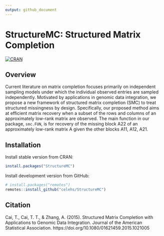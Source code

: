 ```yaml
---
output: github_document
---
```


# StructureMC: Structured Matrix Completion

[![CRAN](https://www.r-pkg.org/badges/version/StructureMC)](https://CRAN.R-project.org/package=StructureMC)

## Overview

Current literature on matrix completion focuses primarily on independent sampling models under which the individual observed entries are sampled independently. Motivated by applications in genomic data integration, we propose a new framework of structured matrix completion (SMC) to treat structured missingness by design. Specifically, our proposed method aims at efficient matrix recovery when a subset of the rows and columns of an approximately low-rank matrix are observed. The main function in our package, `smc.FUN`, is for recovery of the missing block A22 of an approximately low-rank matrix A given the other blocks A11, A12, A21.

## Installation

Install stable version from CRAN:

```r
install.packages("StructureMC")
```

Install development version from GitHub:

```r
# install.packages("remotes")
remotes::install_github("celehs/StructureMC")
```

## Citation

Cai, T., Cai, T. T., & Zhang, A. (2015). Structured Matrix Completion with Applications to Genomic Data Integration. Journal of the American Statistical Association. https://doi.org/10.1080/01621459.2015.1021005
